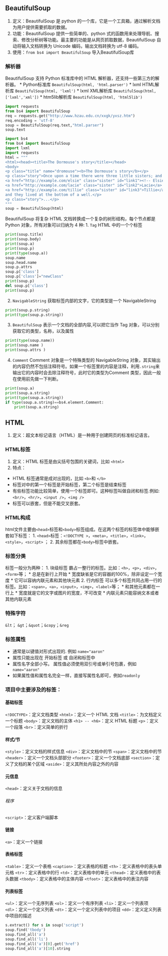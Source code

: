 ## BeautifulSoup
1. 定义：BeautifulSoup 是 python 的一个库，它是一个工具箱，通过解析文档为用户提供需要抓取的数据。
2. 功能：BeautifulSoup 提供一些简单的、python 式的函数用来处理导航、搜索、修改分析树等功能。最主要的功能是从网页抓取数据，BeautifulSoup 自动将输入文档转换为 Unicode 编码，输出文档转换为 utf-8 编码。
3. 使用：`from bs4 import BeautifulSoup` 导入BeautifulSoup库

### 解析器    
BeautifulSoup 支持 Python 标准库中的 HTML 解析器，还支持一些第三方的解析器。
* Python标准库
`BeautifulSoup(html, 'html.parser')`
* lxml HTML解析库
`BeautifulSoup(html, 'lxml')`
* lxml XML解析库
`BeautifulSoup(html,['lxml','xml'])`
* htm5lib解析库
`BeautifulSoup(html, 'html5lib')`

```python
import requests
from bs4 import BeautifulSoup
req = requests.get("http://www.hzau.edu.cn/xxgk/yxsz.htm")
req.encoding = 'utf-8'
soup = BeautifulSoup(req.text,"html.parser")
soup.text
```

```python
import bs4
from bs4 import BeautifulSoup
import lxml
import requests
html = """
<html><head><title>The Dormouse's story</title></head>
<body>
<p class="title" name="dromouse"><b>The Dormouse's story</b></p>
<p class="story">Once upon a time there were three little sisters; and their names were
<a href="http://example.com/elsie" class="sister" id="link1"><!-- Elsie --></a>,
<a href="http://example.com/lacie" class="sister" id="link2">Lacie</a> and
<a href="http://example.com/tillie" class="sister" id="link3">Tillie</a>;
and they lived at the bottom of a well.</p>
<p class="story">...</p>
"""
soup = BeautifulSoup(html)
```

BeautifulSoup 将复杂 HTML 文档转换成一个复杂的树形结构，每个节点都是 Python 对象，所有对象可以归纳为 4 种:
1. `Tag`
HTML 中的一个个标签
```python
print(soup.title)
print(soup.body)
print(soup.a)
print(soup.p)
print(type(soup.a))
soup.name
soup.head.name
soup.p.attrs
soup.p['class']
soup.p['class']="newClass"
print(soup.p)
del soup.p['class']
print(soup.p)
```
2. `NavigableString`
获取标签内部的文字，它的类型是一个 NavigableString
```python
print(soup.p.string)
print(type(soup.p.string))
```

3. `BeautifulSoup`
表示一个文档的全部内容,可以把它当作 Tag 对象，可以分别获取它的类型，名称，以及属性
```python
print(type(soup.name))
print(soup.name )
print(soup.attrs )
```

4. `Comment`
Comment 对象是一个特殊类型的 NavigableString 对象，其实输出的内容仍然不包括注释符号。如果一个标签里的内容是注释，利用` .string `来输出它的内容时会去除注释符号，此时它的类型为Comment 类型，因此一般在使用前先做一下判断。
```python
print(soup.a)
print(soup.a.string)
print(type(soup.a.string)) 
if type(soup.a.string)==bs4.element.Comment:
    print(soup.a.string)
```

## HTML
1. 定义：超文本标记语言（HTML）是一种用于创建网页的标准标记语言。

### HTML标签
1. 定义：HTML 标签是由尖括号包围的关键词，比如 `<html>`
2. 特点：
* HTML 标签通常是成对出现的，比如 `<b> `和 `</b>`
* 标签对中的第一个标签是开始标签，第二个标签是结束标签
* 有些标签功能比较简单，使用一个标签即可。这种标签叫做自闭和标签.例如:` <br/> `，`<hr/>`，` <input /> `，`<img />`
* 标签可以嵌套，但是不能交叉嵌套。

### HTML构成
html文件主要由`<head>`标签和`<body>`标签组成。在这两个标签的标签体中能够嵌套如下标签：
1. `<head>`标签：`<!DOCTYPE > `，` <meta> `，` <title> `，` <link>`，` <style> `，` <script>` ；
2. 其余标签都在`<body>`标签中嵌套。

### 标签分类
标签一般分为两种：
1. 块级标签
霸占一整行的标签。比如：`<h>`，`<p>`，`<div>`，`<form>`等；
* 总是在新行上开始
* 宽度缺省是它的容器的100%，除非设定一个宽度
* 它可以容纳内联元素和其他块元素
2. 行内标签
可以多个标签共同占用一行的标签。比如：`<span>`，`<a>`，`<input>`，`<img>`，`<label>`等；
* 和其他元素都在一行上
* 宽度就是它的文字或图片的宽度，不可改变
* 内联元素只能容纳文本或者其他内联元素

### 特殊字符
`&lt`； `&gt`；`&quot`；`&copy`；`&reg`

### 标签属性
* 通常是以键值对形式出现的. 例如 `name="aaron"`
* 属性只能出现在 开始标签 或 自闭和标签中
* 属性名字全部小写。 属性值必须使用双引号或单引号包裹，例如` name="aaron"`
* 如果属性值和属性名完全一样，直接写属性名即可，例如` readonly`


### 项目中主要涉及的标签：
#### 基础标签
`<!DOCTYPE>`：定义文档类型
`<html>`：定义一个 HTML 文档
`<title>`：为文档定义一个标题
`<body>`：定义文档的主体
`<h1> -- <h6>`：定义 HTML 标题
`<p>`：定义一个段落
`<br>`：定义简单的折行


#### 样式/节
`<style>`：定义文档的样式信息
`<div>`：定义文档中的节
`<span>`：定义文档中的节
`<header>`：定义一个文档头部部分
`<footer>`：定义一个文档底部
`<section>`：定义了文档的某个区域
`<aside>`：定义其所处内容之外的内容


#### 元信息
`<head>`：定义关于文档的信息

###### 程序
`<script>`：定义客户端脚本

#### 链接
`<a>`：定义一个链接

#### 表格标签
`<table>`：定义一个表格
`<caption>`：定义表格的标题
`<th>`：定义表格中的表头单元格
`<tr>`：定义表格中的行
`<td>`：定义表格中的单元
`<thead>`：定义表格中的表头数据
`<tbody>`：定义表格中的主体内容
`<tfoot>`：定义表格中的表注内容

#### 列表标签
`<ul>`：定义一个无序列表
`<ol>`：定义一个有序列表
`<li>`：定义一个列表项
`<dl>`：定义一个定义列表
`<dt>`：定义一个定义列表中的项目
`<dd>`：定义定义列表中项目的描述

```python
s.extract() for s in soup('script')
soup.find('tbody')
soup.find_all('a')
soup.find_all('li')
soup.find_all('a')[0].get('href')
soup.find_all('a')[10].string
```
